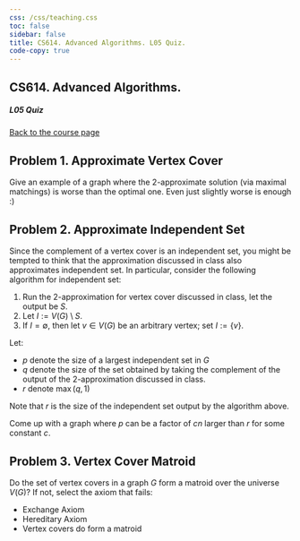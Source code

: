 ```yaml
---
css: /css/teaching.css
toc: false
sidebar: false
title: CS614. Advanced Algorithms. L05 Quiz.
code-copy: true
---
```


:::{.column-body-outset}

## CS614. Advanced Algorithms. 

##### L05 Quiz

[Back to the course page](../index.qmd)

:::{.callout-note icon="false"}

# Problem 1. Approximate Vertex Cover

Give an example of a graph where the 2-approximate solution (via maximal matchings) is worse than the optimal one. Even just slightly worse is enough :)

:::


:::{.callout-note icon="false"}

# Problem 2. Approximate Independent Set

Since the complement of a vertex cover is an independent set, you might be tempted to think that the approximation discussed in class also approximates independent set. In particular, consider the following algorithm for independent set:

1. Run the 2-approximation for vertex cover discussed in class, let the output be $S$.
2. Let $I := V(G) \setminus S$.
3. If $I = \emptyset$, then let $v \in V(G)$ be an arbitrary vertex; set $I := \{v\}$.

Let:

- $p$ denote the size of a largest independent set in $G$
- $q$ denote the size of the set obtained by taking the complement of the output of the 2-approximation discussed in class.
- $r$ denote $\max(q,1)$

Note that $r$ is the size of the independent set output by the algorithm above.

Come up with a graph where $p$ can be a factor of $cn$ larger than $r$ for some constant $c$.

:::

:::{.callout-note icon="false"}

# Problem 3. Vertex Cover Matroid

Do the set of vertex covers in a graph $G$ form a matroid over the universe $V(G)$? If not, select the axiom that fails:

- Exchange Axiom
- Hereditary Axiom
- Vertex covers do form a matroid

:::


:::